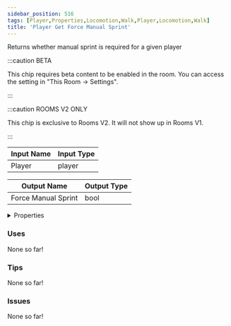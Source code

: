 ```yaml
---
sidebar_position: 516
tags: [Player,Properties,Locomotion,Walk,Player,Locomotion,Walk]
title: 'Player Get Force Manual Sprint'
---
```


Returns whether manual sprint is required for a given player

:::caution BETA

This chip requires beta content to be enabled in the room. You can access the setting in "This Room -> Settings".

:::

:::caution ROOMS V2 ONLY

This chip is exclusive to Rooms V2. It will not show up in Rooms V1.

:::


<EsbSvg />

| Input Name | Input Type |
|-----------|-----------|
| Player | player |

| Output Name | Output Type |
|-----------|-----------|
| Force Manual Sprint | bool |


<details>
  <summary>Properties</summary>
  <div>
    <div>
    <table>
      <thead>
        <tr>
          <th>Is beta required?</th>
          <th>✅</th>
        </tr>
        <tr>
          <th>Is this chip a trolling risk?</th>
          <th>❌</th>
        </tr>
        <tr>
          <th>Is this chip a role assignment risk?</th>
          <th>❌</th>
        </tr>
        <tr>
          <th>Chip UUID</th>
          <th>7b099bfd-965c-4d78-9e7b-59114bf64dbb</th>
        </tr>
      </thead>
    </table>
    </div>
  </div>
</details>

### Uses

None so far!

### Tips

None so far!

### Issues

None so far!